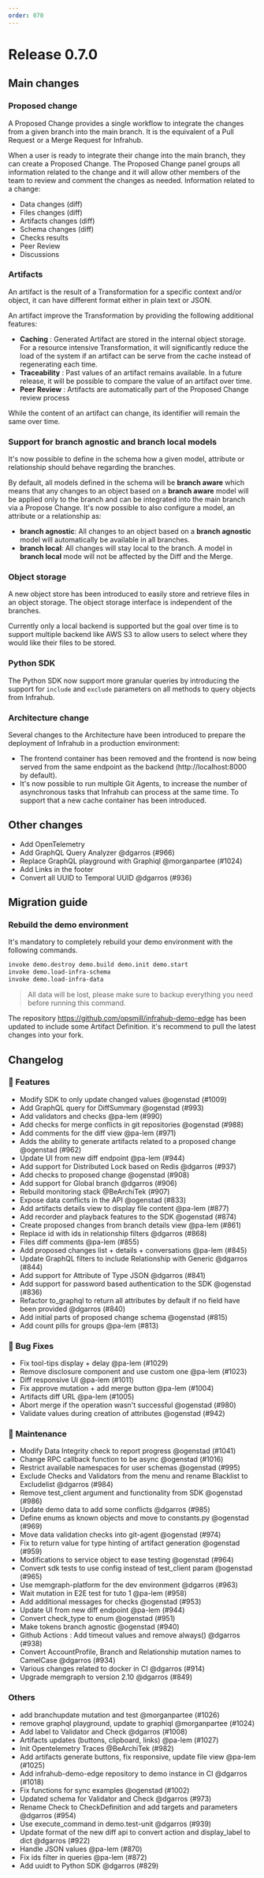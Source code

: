 ```yaml
---
order: 070
---
```

# Release 0.7.0

## Main changes
<!-- vale off -->
<!-- markdownlint-disable -->
### Proposed change

A Proposed Change provides a single workflow to integrate the changes from a given branch into the main branch.
It is the equivalent of a Pull Request or a Merge Request for Infrahub.

When a user is ready to integrate their change into the main branch, they can create a Proposed Change.
The Proposed Change panel groups all information related to the change and it will allow other members of the team to review and comment the changes as needed.
Information related to a change:

- Data changes (diff)
- Files changes (diff)
- Artifacts changes (diff)
- Schema changes (diff)
- Checks results
- Peer Review
- Discussions

### Artifacts

An artifact is the result of a Transformation for a specific context and/or object, it can have different format either in plain text or JSON.

An artifact improve the Transformation by providing the following additional features:

- **Caching** : Generated Artifact are stored in the internal object storage. For a resource intensive Transformation, it will significantly reduce the load of the system if an artifact can be serve from the cache instead of regenerating each time.
- **Traceability** : Past values of an artifact remains available. In a future release, it will be possible to compare the value of an artifact over time.
- **Peer Review** : Artifacts are automatically part of the Proposed Change review process

While the content of an artifact can change, its identifier will remain the same over time.

### Support for branch agnostic and branch local models

It's now possible to define in the schema how a given model, attribute or relationship should behave regarding the branches.

By default, all models defined in the schema will be **branch aware** which means that any changes to an object based on a **branch aware** model will be applied only to the branch and can be integrated into the main branch via a Propose Change.
It's now possible to also configure a model, an attribute or a relationship as:

- **branch agnostic**: All changes to an object based on a **branch agnostic** model will automatically be available in all branches.
- **branch local**:  All changes will stay local to the branch. A model in **branch local** mode will not be affected by the Diff and the Merge.

### Object storage

A new object store has been introduced to easily store and retrieve files in an object storage. The object storage interface is independent of the branches.

Currently only a local backend is supported but the goal over time is to support multiple backend like AWS S3 to allow users to select where they would like their files to be stored.


### Python SDK

The Python SDK now support more granular queries by introducing the support for `include` and `exclude` parameters on all methods to query objects from Infrahub.


### Architecture change

Several changes to the Architecture have been introduced to prepare the deployment of Infrahub in a production environment:

- The frontend container has been removed and the frontend is now being served from the same endpoint as the backend (http://localhost:8000 by default).
- It's now possible to run multiple Git Agents, to increase the number of asynchronous tasks that Infrahub can process at the same time. To support that a new cache container has been introduced.

## Other changes

- Add OpenTelemetry
- Add GraphQL Query Analyzer @dgarros (#966)
- Replace GraphQL playground with Graphiql @morganpartee (#1024)
- Add Links in the footer
- Convert all UUID to Temporal UUID @dgarros (#936)

## Migration guide

### Rebuild the demo environment

It's mandatory to completely rebuild your demo environment with the following commands.

```sh
invoke demo.destroy demo.build demo.init demo.start
invoke demo.load-infra-schema
invoke demo.load-infra-data
```
> All data will be lost, please make sure to backup everything you need before running this command.

The repository https://github.com/opsmill/infrahub-demo-edge has been updated to include some Artifact Definition.
it's recommend to pull the latest changes into your fork.

## Changelog

### 🚀 Features

- Modify SDK to only update changed values @ogenstad (#1009)
- Add GraphQL query for DiffSummary @ogenstad (#993)
- Add validators and checks @pa-lem (#990)
- Add checks for merge conflicts in git repositories @ogenstad (#988)
- Add comments for the diff view @pa-lem (#971)
- Adds the ability to generate artifacts related to a proposed change @ogenstad (#962)
- Update UI from new diff endpoint @pa-lem (#944)
- Add support for Distributed Lock based on Redis @dgarros (#937)
- Add checks to proposed change @ogenstad (#908)
- Add support for Global branch @dgarros (#906)
- Rebuild monitoring stack @BeArchiTek (#907)
- Expose data conflicts in the API @ogenstad (#833)
- Add artifacts details view to display file content @pa-lem (#877)
- Add recorder and playback features to the SDK @ogenstad (#874)
- Create proposed changes from branch details view @pa-lem (#861)
- Replace id with ids in relationship filters @dgarros (#868)
- Files diff comments @pa-lem (#855)
- Add proposed changes list + details + conversations @pa-lem (#845)
- Update GraphQL filters to include Relationship with Generic @dgarros (#844)
- Add support for Attribute of Type JSON @dgarros (#841)
- Add support for password based authentication to the SDK @ogenstad (#836)
- Refactor to\_graphql to return all attributes by default if no field have been provided @dgarros (#840)
- Add initial parts of proposed change schema @ogenstad (#815)
- Add count pills for groups @pa-lem (#813)

### 🐛 Bug Fixes

- Fix tool-tips display + delay @pa-lem (#1029)
- Remove disclosure component and use custom one @pa-lem (#1023)
- Diff responsive UI @pa-lem (#1011)
- Fix approve mutation + add merge button @pa-lem (#1004)
- Artifacts diff URL @pa-lem (#1005)
- Abort merge if the operation wasn't successful @ogenstad (#980)
- Validate values during creation of attributes @ogenstad (#942)

### 🧰 Maintenance

- Modify Data Integrity check to report progress @ogenstad (#1041)
- Change RPC callback function to be async @ogenstad (#1016)
- Restrict available namespaces for user schemas @ogenstad (#995)
- Exclude Checks and Validators from the menu and rename Blacklist to Excludelist @dgarros (#984)
- Remove test\_client argument and functionality from SDK @ogenstad (#986)
- Update demo data to add some conflicts @dgarros (#985)
- Define enums as known objects and move to constants.py @ogenstad (#969)
- Move data validation checks into git-agent @ogenstad (#974)
- Fix to return value for type hinting of artifact generation @ogenstad (#959)
- Modifications to service object to ease testing @ogenstad (#964)
- Convert sdk tests to use config instead of test\_client param @ogenstad (#965)
- Use memgraph-platform for the dev environment @dgarros (#963)
- Wait mutation in E2E test for tuto 1 @pa-lem (#958)
- Add additional messages for checks @ogenstad (#953)
- Update UI from new diff endpoint @pa-lem (#944)
- Convert check\_type to enum @ogenstad (#951)
- Make tokens branch agnostic @ogenstad (#940)
- Github Actions : Add timeout values and remove always() @dgarros (#938)
- Convert AccountProfile, Branch and Relationship mutation names to CamelCase @dgarros (#934)
- Various changes related to docker in CI @dgarros (#914)
- Upgrade memgraph to version 2.10 @dgarros (#849)

### Others

- add branchupdate mutation and test @morganpartee (#1026)
- remove graphql playground, update to graphiql @morganpartee (#1024)
- Add label to Validator and Check @dgarros (#1008)
- Artifacts updates (buttons, clipboard, links) @pa-lem (#1027)
- Init Opentelemetry Traces @BeArchiTek (#982)
- Add artifacts generate buttons, fix responsive, update file view @pa-lem (#1025)
- Add infrahub-demo-edge repository to demo instance in CI @dgarros (#1018)
- Fix functions for sync examples @ogenstad (#1002)
- Updated schema for Validator and Check @dgarros (#973)
- Rename Check to CheckDefinition and add targets and parameters @dgarros (#954)
- Use execute\_command in demo.test-unit @dgarros (#939)
- Update format of the new diff api to convert action and display\_label to dict @dgarros (#922)
- Handle JSON values @pa-lem (#870)
- Fix ids filter in queries @pa-lem (#872)
- Add uuidt to Python SDK @dgarros (#829)